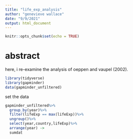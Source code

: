```yaml
---
title: "life_exp_analysis"
author: "genevieve wallace"
date: "9/9/2021"
output: html_document
---
```


```r
knitr::opts_chunk$set(echo = TRUE)
```

# abstract
here, i re-examine the analysis of oeppen and vaupel (2002).

```r
library(tidyverse)
library(gapminder)
data(gapminder_unfiltered)
```

set the data
```r
gapminder_unfiltered%>%
  group_by(year)%>%
  filter(lifeExp == max(lifeExp))%>%
  ungroup()%>%
  select(year,country,lifeExp)%>%
  arrange(year) ->
  sumdat
```


